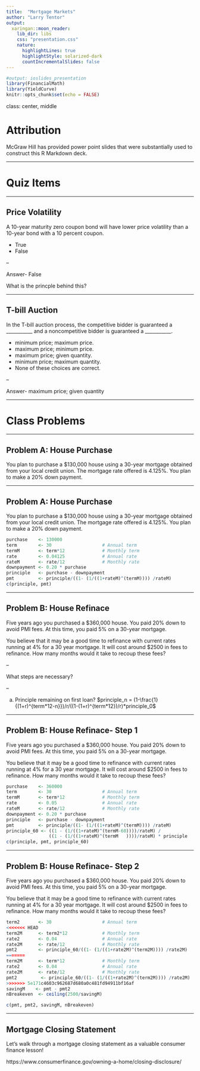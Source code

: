 ```yaml
---
title:  "Mortgage Markets"
author: "Larry Tentor"
output:
  xaringan::moon_reader:
    lib_dir: libs
    css: "presentation.css"
    nature:
      highlightLines: true
      highlightStyle: solarized-dark
      countIncrementalSlides: false
---
```


```r
#output: ioslides_presentation
library(FinancialMath)
library(YieldCurve)
knitr::opts_chunk$set(echo = FALSE)
```

class: center, middle

# Attribution

McGraw Hill has provided power point slides that were substantially used to construct this R Markdown deck.

---

# Quiz Items

---

## Price Volatility

A 10-year maturity zero coupon bond will have lower price volatility than a 10-year bond with a 10 percent coupon.

- True
- False

--

Answer- False

What is the princple behind this?

---

## T-bill Auction

In the T-bill auction process, the competitive bidder is guaranteed a \_\_\_\_\_\_\_\_\_\_\_ and a noncompetitive bidder is guaranteed a \_\_\_\_\_\_\_\_\_\_\_.

- minimum price; maximum price.
- maximum price; minimum price.
- maximum price; given quantity.
- minimum price; maximum quantity.
- None of these choices are correct.

--

Answer- maximum price; given quantity

---

# Class Problems

---

## Problem A: House Purchase

You plan to purchase a $130,000 house using a 30-year mortgage obtained from your local credit union.  The mortgage rate offered is 4.125%. You plan to make a 20% down payment. 

---

## Problem A: House Purchase

You plan to purchase a $130,000 house using a 30-year mortgage obtained from your local credit union.  The mortgage rate offered is 4.125%. You plan to make a 20% down payment. 


```r
purchase    <- 130000
term        <- 30                   # Annual term
termM       <- term*12              # Monthly term
rate        <- 0.04125              # Annual rate
rateM       <- rate/12              # Monthly rate
downpayment <- 0.20 * purchase
principle   <- purchase - downpayment
pmt         <- principle/((1- (1/((1+rateM)^(termM)))) /rateM)
c(principle, pmt)

```

---

## Problem B: House Refinace

Five years ago you purchased a $360,000 house.  You paid 20% down to avoid PMI fees.  At this time, you paid 5% on a 30-year mortgage.

You believe that it may be a good time to refinance with current rates running at 4% for a 30 year mortgage.  It will cost around $2500 in fees to refinance.  How many months would it take to recoup these fees? 

--

What steps are necessary?

--

a. Principle remaining on first loan?
$principle_n = (1-\frac{1}{(1+r)^{term*12-n}})/r/((1-(1+r)^{term*12})/r)*principle_0$

---

## Problem B: House Refinace- Step 1

Five years ago you purchased a $360,000 house.  You paid 20% down to avoid PMI fees.  At this time, you paid 5% on a 30-year mortgage.

You believe that it may be a good time to refinance with current rates running at 4% for a 30 year mortgage.  It will cost around $2500 in fees to refinance.  How many months would it take to recoup these fees? 


```r
purchase    <- 360000
term        <- 30                   # Annual term
termM       <- term*12              # Monthly term
rate        <- 0.05                 # Annual rate
rateM       <- rate/12              # Monthly rate
downpayment <- 0.20 * purchase
principle   <- purchase - downpayment
pmt         <- principle/((1- (1/((1+rateM)^(termM)))) /rateM)
principle_60 <- ((1 - (1/((1+rateM)^(termM-60))))/rateM) /
                ((1 - (1/((1+rateM)^(termM   ))))/rateM) * principle
c(principle, pmt, principle_60)

```

---

## Problem B: House Refinace- Step 2

Five years ago you purchased a $360,000 house.  You paid 20% down to avoid PMI fees.  At this time, you paid 5% on a 30-year mortgage.

You believe that it may be a good time to refinance with current rates running at 4% for a 30 year mortgage.  It will cost around $2500 in fees to refinance.  How many months would it take to recoup these fees? 

```r
term2       <- 30                   # Annual term
<<<<<<< HEAD
term2M      <- term2*12             # Monthly term
rate2       <- 0.04                 # Annual rate
rate2M      <- rate/12              # Monthly rate
pmt2        <- principle_60/((1- (1/((1+rate2M)^(term2M)))) /rate2M)
=======
term2M      <- term*12              # Monthly term
rate2       <- 0.04                 # Annual rate
rate2M      <- rate/12              # Monthly rate
pmt2         <- principle_60/((1- (1/((1+rate2M)^(term2M)))) /rate2M)
>>>>>>> 5e171c4603c962687d680a0c481fd94911bf16af
savingM    <- pmt - pmt2
nBreakeven  <- ceiling(2500/savingM)

c(pmt, pmt2, savingM, nBreakeven)

```

---

## Mortgage Closing Statement

Let's walk through a mortgage closing statement as a valuable consumer finance lesson!

https://www.consumerfinance.gov/owning-a-home/closing-disclosure/
